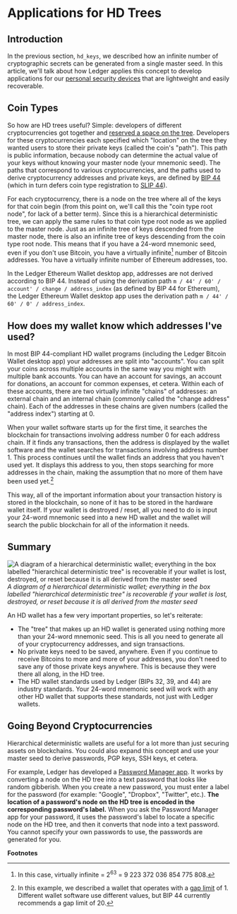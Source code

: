 
# Applications for HD Trees

## Introduction

In the previous section, `hd_keys`, we described how an infinite number of cryptographic secrets can be generated from a single master seed. In this article, we'll talk about how Ledger applies this concept to develop applications for our [personal security devices](../psd) that are lightweight and easily recoverable.

## Coin Types

So how are HD trees useful? Simple: developers of different cryptocurrencies got together and [reserved a space on the tree](https://github.com/bitcoin/bips/blob/master/bip-0044.mediawiki#registered-coin-types). Developers for these cryptocurrencies each specified which "location" on the tree they wanted users to store their private keys (called the coin's "path"). This path is public information, because nobody can determine the actual value of your keys without knowing your master node (your mnemonic seed). The paths that correspond to various cryptocurrencies, and the paths used to derive cryptocurrency addresses and private keys, are defined by [BIP 44](https://github.com/bitcoin/bips/blob/master/bip-0044.mediawiki) (which in turn defers coin type registration to [SLIP 44](https://github.com/satoshilabs/slips/blob/master/slip-0044.md)).

For each cryptocurrency, there is a node on the tree where all of the keys for that coin begin (from this point on, we'll call this the "coin type root node", for lack of a better term). Since this is a hierarchical deterministic tree, we can apply the same rules to that coin type root node as we applied to the master node. Just as an infinite tree of keys descended from the master node, there is also an infinite tree of keys descending from the coin type root node. This means that if you have a 24-word mnemonic seed, even if you don't use Bitcoin, you have a virtually infinite[^1] number of Bitcoin addresses. You have a virtually infinite number of Ethereum addresses, too.

<Callout type="warning" emoji="⚠️">
  In the Ledger Ethereum Wallet desktop app, addresses are not derived according to BIP 44. Instead of using the derivation path <code>m / 44' / 60' / account' / change / address_index</code> (as defined by BIP 44 for Ethereum), the Ledger Ethereum Wallet desktop app uses the derivation path <code>m / 44' / 60' / 0' / address_index</code>.
</Callout>

## How does my wallet know which addresses I've used?

In most BIP 44-compliant HD wallet programs (including the Ledger Bitcoin Wallet desktop app) your addresses are split into "accounts". You can split your coins across multiple accounts in the same way you might with multiple bank accounts. You can have an account for savings, an account for donations, an account for common expenses, et cetera. Within each of these accounts, there are two virtually infinite "chains" of addresses: an external chain and an internal chain (commonly called the "change address" chain). Each of the addresses in these chains are given numbers (called the "address index") starting at 0.

When your wallet software starts up for the first time, it searches the blockchain for transactions involving address number 0 for each address chain. If it finds any transactions, then the address is displayed by the wallet software and the wallet searches for transactions involving address number 1. This process continues until the wallet finds an address that you haven't used yet. It displays this address to you, then stops searching for more addresses in the chain, making the assumption that no more of them have been used yet.[^2]

This way, all of the important information about your transaction history is stored in the blockchain, so none of it has to be stored in the hardware wallet itself. If your wallet is destroyed / reset, all you need to do is input your 24-word mnemonic seed into a new HD wallet and the wallet will search the public blockchain for all of the information it needs.

## Summary

![A diagram of a hierarchical deterministic wallet; everything in the box labelled &quot;hierarchical deterministic tree&quot; is recoverable if your wallet is lost, destroyed, or reset because it is all derived from the master seed](/where_are_my_assets.png)
*A diagram of a hierarchical deterministic wallet; everything in the box labelled "hierarchical deterministic tree" is recoverable if your wallet is lost, destroyed, or reset because it is all derived from the master seed*


An HD wallet has a few very important properties, so let's reiterate:

-   The "tree" that makes up an HD wallet is generated using nothing more than your 24-word mnemonic seed. This is all you need to generate all of your cryptocurrency addresses, and sign transactions.
-   No private keys need to be saved, anywhere. Even if you continue to receive Bitcoins to more and more of your addresses, you don't need to save any of those private keys anywhere. This is because they were there all along, in the HD tree.
-   The HD wallet standards used by Ledger (BIPs 32, 39, and 44) are industry standards. Your 24-word mnemonic seed will work with any other HD wallet that supports these standards, not just with Ledger wallets.

## Going Beyond Cryptocurrencies

Hierarchical deterministic wallets are useful for a lot more than just securing assets on blockchains. You could also expand this concept and use your master seed to derive passwords, PGP keys, SSH keys, et cetera.

For example, Ledger has developed a [Password Manager app](https://github.com/LedgerHQ/blue-app-password-manager). It works by converting a node on the HD tree into a text password that looks like random gibberish. When you create a new password, you must enter a label for the password (for example: "Google", "Dropbox", "Twitter", etc.). **The location of a password's node on the HD tree is encoded in the corresponding password's label.** When you ask the Password Manager app for your password, it uses the password's label to locate a specific node on the HD tree, and then it converts that node into a text password. You cannot specify your own passwords to use, the passwords are generated for you.

**Footnotes**

[^1]: In this case, virtually infinite = 2<sup>63</sup> = 9 223 372 036 854 775 808.

[^2]: In this example, we described a wallet that operates with a [gap limit](https://github.com/bitcoin/bips/blob/master/bip-0044.mediawiki#address-gap-limit) of 1. Different wallet software use different values, but BIP 44 currently recommends a gap limit of 20.
